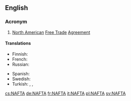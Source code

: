{{also|nafta}}
==English==
{{wikipedia}}

===Acronym===
{{rfc-header|Acronym}}
{{head|en|acronym}}

# [[North American]] [[free trade|Free Trade]] [[agreement|Agreement]]

====Translations====
{{trans-top|North American Free Trade Agreement}}
* Finnish: {{t|fi|NAFTA}}
* French: {{t|fr|ALÉNA}}
* Russian: {{t+|ru|НА́ФТА|f}}
{{trans-mid}}
* Spanish: {{t|es|TLCAN}}
* Swedish: {{t+|sv|NAFTA}}
* Turkish: {{t|tr|KASTA}}, {{t|tr|KAÜSTA}}, {{t|tr|NAFTA}}
{{trans-bottom}}

[[cs:NAFTA]]
[[de:NAFTA]]
[[fr:NAFTA]]
[[it:NAFTA]]
[[pl:NAFTA]]
[[sv:NAFTA]]
